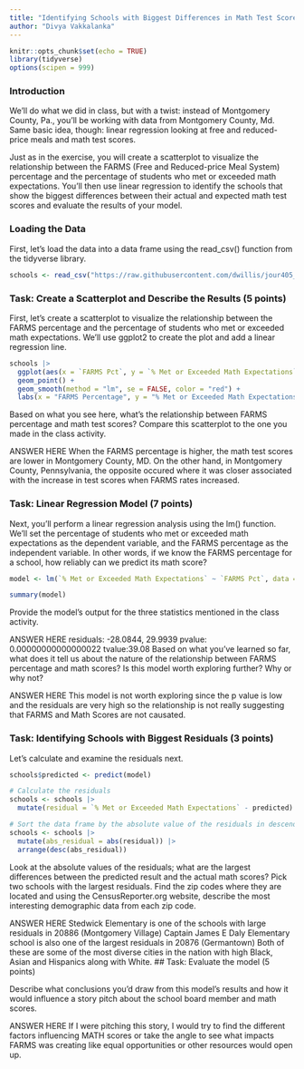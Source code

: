 ```yaml
---
title: "Identifying Schools with Biggest Differences in Math Test Scores, Part 2"
author: "Divya Vakkalanka"
---
```


```r
knitr::opts_chunk$set(echo = TRUE)
library(tidyverse)
options(scipen = 999)
```

### Introduction

We'll do what we did in class, but with a twist: instead of Montgomery County, Pa., you'll be working with data from Montgomery County, Md. Same basic idea, though: linear regression looking at free and reduced-price meals and math test scores.

Just as in the exercise, you will create a scatterplot to visualize the relationship between the FARMS (Free and Reduced-price Meal System) percentage and the percentage of students who met or exceeded math expectations. You'll then use linear regression to identify the schools that show the biggest differences between their actual and expected math test scores and evaluate the results of your model.

### Loading the Data

First, let's load the data into a data frame using the read_csv() function from the tidyverse library.

```r
schools <- read_csv("https://raw.githubusercontent.com/dwillis/jour405_files/refs/heads/main/montgomery_md.csv")
```
### Task: Create a Scatterplot and Describe the Results (5 points)

First, let's create a scatterplot to visualize the relationship between the FARMS percentage and the percentage of students who met or exceeded math expectations. We'll use ggplot2 to create the plot and add a linear regression line.

```r
schools |>
  ggplot(aes(x = `FARMS Pct`, y = `% Met or Exceeded Math Expectations`)) +
  geom_point() +
  geom_smooth(method = "lm", se = FALSE, color = "red") +
  labs(x = "FARMS Percentage", y = "% Met or Exceeded Math Expectations", title = "Scatterplot of Math Expectations vs FARMS Percentage")
```
Based on what you see here, what's the relationship between FARMS percentage and math test scores? Compare this scatterplot to the one you made in the class activity.

ANSWER HERE
When the FARMS percentage is higher, the math test scores are lower in Montgomery County, MD. On the other hand, in Montgomery County, Pennsylvania, the opposite occured where it was closer associated with the increase in test scores when FARMS rates increased. 

### Task: Linear Regression Model (7 points)

Next, you'll perform a linear regression analysis using the lm() function. We'll set the percentage of students who met or exceeded math expectations as the dependent variable, and the FARMS percentage as the independent variable. In other words, if we know the FARMS percentage for a school, how reliably can we predict its math score?

```r
model <- lm(`% Met or Exceeded Math Expectations` ~ `FARMS Pct`, data = schools)

summary(model)
```

Provide the model's output for the three statistics mentioned in the class activity.

ANSWER HERE
residuals: -28.0844, 29.9939 
pvalue: 0.00000000000000022
tvalue:39.08
Based on what you've learned so far, what does it tell us about the nature of the relationship between FARMS percentage and math scores? Is this model worth exploring further? Why or why not?

ANSWER HERE
This model is not worth exploring since the p value is low and the residuals are very high so the relationship is not really suggesting that FARMS and Math Scores are not causated.

### Task: Identifying Schools with Biggest Residuals (3 points)

Let's calculate and examine the residuals next. 

```r
schools$predicted <- predict(model)

# Calculate the residuals
schools <- schools |> 
  mutate(residual = `% Met or Exceeded Math Expectations` - predicted)

# Sort the data frame by the absolute value of the residuals in descending order
schools <- schools |>
  mutate(abs_residual = abs(residual)) |>
  arrange(desc(abs_residual))

```

Look at the absolute values of the residuals; what are the largest differences between the predicted result and the actual math scores? Pick two schools with the largest residuals. Find the zip codes where they are located and using the CensusReporter.org website, describe the most interesting demographic data from each zip code.

ANSWER HERE
Stedwick Elementary is one of the schools with large residuals in 20886 (Montgomery Village)
Captain James E Daly Elementary school is also one of the largest residuals in 20876 (Germantown)
Both of these are some of the most diverse cities in the nation with high Black, Asian and Hispanics along with White. 
## Task: Evaluate the model (5 points)

Describe what conclusions you'd draw from this model's results and how it would influence a story pitch about the school board member and math scores.

ANSWER HERE
If I were pitching this story, I would try to find the different factors influencing MATH scores or take the angle to see what impacts FARMS was creating like equal opportunities or other resources would open up. 